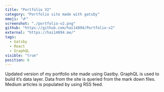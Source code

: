 ```yaml
---
title: "Portfolio V2"
category: "Portfolio site made with gatsby"
emoji: "🜸"
screenshot: "./portfolio-v2.png"
github: "https://github.com/hai14894/Portfolio-v2"
external: "https://hai14894.me/"
tags:
  - Gatsby
  - React
  - GraphQL
visible: "true"
position: 6
---
```


Updated version of my portfolio site made using Gastby. GraphQL is used to build it’s data layer. Data from the site is queried from the mark down files. Medium articles is populated by using RSS feed.